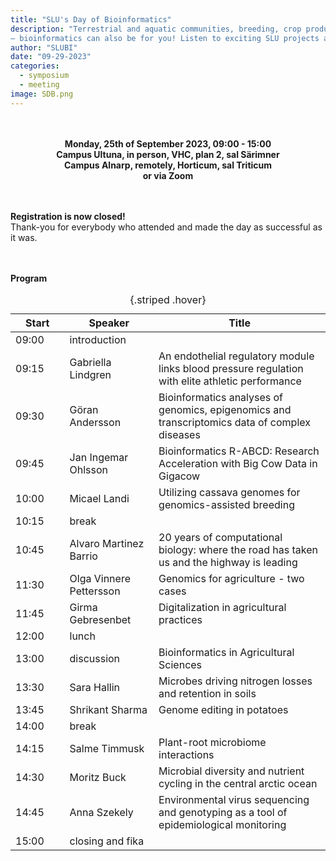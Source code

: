 ```yaml
---
title: "SLU's Day of Bioinformatics"
description: "Terrestrial and aquatic communities, breeding, crop production, animal health, automatization
– bioinformatics can also be for you! Listen to exciting SLU projects and be inspired."
author: "SLUBI"
date: "09-29-2023"
categories:
  - symposium
  - meeting
image: SDB.png
---
```


<br><br>
<center>
  **Monday, 25th of September 2023, 09:00 - 15:00** \
  **Campus Ultuna, in person, VHC, plan 2, sal Särimner** \
  **Campus Alnarp, remotely, Horticum, sal Triticum** \
  **or via Zoom**
</center>

<br><br>
**Registration is now closed!** \
Thank-you for everybody who attended and made the day as successful as it was. \

<br><br>
**Program** \

|Start  | Speaker  | Title|
|------|----------|-------------------|
|09:00  | introduction  |  |
|09:15  | Gabriella Lindgren  | An endothelial regulatory module links blood pressure regulation with elite athletic performance|
|09:30  | Göran Andersson  | Bioinformatics analyses of genomics, epigenomics and transcriptomics data of complex diseases |
|09:45  | Jan Ingemar Ohlsson  | Bioinformatics R-ABCD: Research Acceleration with Big Cow Data in Gigacow|
|10:00  | Micael Landi  | Utilizing cassava genomes for genomics-assisted breeding|
|10:15  | break  |  |
|10:45  | Alvaro Martinez Barrio  | 20 years of computational biology: where the road has taken us and the highway is leading|
|11:30  | Olga Vinnere Pettersson  | Genomics for agriculture - two cases|
|11:45  | Girma Gebresenbet  | Digitalization in agricultural practices|
|12:00  | lunch  |  |
|13:00  | discussion  | Bioinformatics in Agricultural Sciences|
|13:30  | Sara Hallin  | Microbes driving nitrogen losses and retention in soils|
|13:45  | Shrikant Sharma  | Genome editing in potatoes|
|14:00  | break  |  |
|14:15  | Salme Timmusk  | Plant-root microbiome interactions|
|14:30  | Moritz Buck  | Microbial diversity and nutrient cycling in the central arctic ocean|
|14:45  | Anna Szekely  | Environmental virus sequencing and genotyping as a tool of epidemiological monitoring|
|15:00  | closing and fika  |  |

:  {.striped .hover}